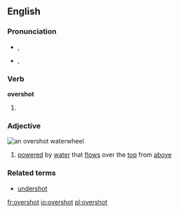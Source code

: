 ==English==

===Pronunciation===
* {{a|UK}} {{IPA|/ˈəʊ.və(ɹ)ˌʃɒt/}}, {{SAMPA|/"@U.v@(r\)%SQt/}}
* {{a|US}} {{IPA|/'oʊ.vəɻˌʃɑt/}}, {{SAMPA|/"oU.v@r\`%SAt/}}

===Verb===
'''overshot'''

# {{past of|[[overshoot]]}}

===Adjective===
[[File:Overshot water wheel schematic.svg|thumb|right|an '''overshot''' waterwheel]]
{{en-adj}}

# {{context|of a waterwheel}} [[powered]] by [[water]] that [[flow]]s over the [[top]] from [[above]]

===Related terms===
*[[undershot]]

[[fr:overshot]]
[[io:overshot]]
[[pl:overshot]]